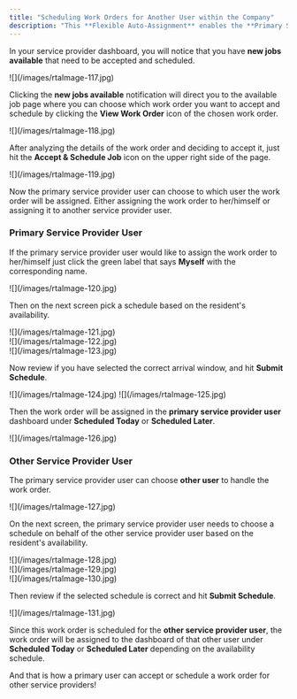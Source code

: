 ```yaml
---
title: "Scheduling Work Orders for Another User within the Company"
description: "This **Flexible Auto-Assignment** enables the **Primary Service Providers** to accept and/or schedule for themselves or any Service Provider user within their company."
---
```


In your service provider dashboard, you will notice that you have **new jobs available** that need to be accepted and scheduled.

<Frame>
  ![](/images/rtaImage-117.jpg)
</Frame>

Clicking the **new jobs available** notification will direct you to the available job page where you can choose which work order you want to accept and schedule by clicking the **View Work Order** icon of the chosen work order.

<Frame>
  ![](/images/rtaImage-118.jpg)
</Frame>

After analyzing the details of the work order and deciding to accept it, just hit the **Accept & Schedule Job** icon on the upper right side of the page.

<Frame>
  ![](/images/rtaImage-119.jpg)
</Frame>

Now the primary service provider user can choose to which user the work order will be assigned. Either assigning the work order to her/himself or assigning it to another service provider user.

### **Primary Service Provider User**

If the primary service provider user would like to assign the work order to her/himself just click the green label that says **Myself** with the corresponding name.

<Frame>
  ![](/images/rtaImage-120.jpg)
</Frame>

Then on the next screen pick a schedule based on the resident's availability.

<Frame>
  ![](/images/rtaImage-121.jpg)
</Frame>

<br />

<Frame>
  ![](/images/rtaImage-122.jpg)
</Frame>

<br />

<Frame>
  ![](/images/rtaImage-123.jpg)
</Frame>

Now review if you have selected the correct arrival window, and hit **Submit Schedule**.

<Frame>
  ![](/images/rtaImage-124.jpg)
</Frame>

<Frame>
  ![](/images/rtaImage-125.jpg)
</Frame>

Then the work order will be assigned in the **primary service provider user** dashboard under **Scheduled Today** or **Scheduled Later**.

<Frame>
  ![](/images/rtaImage-126.jpg)
</Frame>

### **Other Service Provider User**

The primary service provider user can choose **other user** to handle the work order.

<Frame>
  ![](/images/rtaImage-127.jpg)
</Frame>

On the next screen, the primary service provider user needs to choose a schedule on behalf of the other service provider user based on the resident's availability.

<Frame>
  ![](/images/rtaImage-128.jpg)
</Frame>

<br />

<Frame>
  ![](/images/rtaImage-129.jpg)
</Frame>

<br />

<Frame>
  ![](/images/rtaImage-130.jpg)
</Frame>

Then review if the selected schedule is correct and hit **Submit Schedule**.

<Frame>
  ![](/images/rtaImage-131.jpg)
</Frame>

Since this work order is scheduled for the **other service provider user**, the work order will be assigned to the dashboard of that other user under **Scheduled Today** or **Scheduled Later** depending on the availability schedule.

And that is how a primary user can accept or schedule a work order for other service providers\!